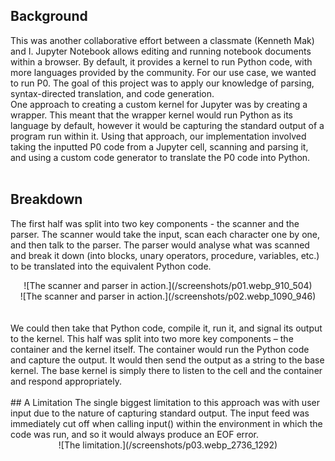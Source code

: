 
## Background
This was another collaborative effort between a classmate (Kenneth Mak) and I. Jupyter Notebook allows editing and running notebook documents within a browser. By default, it provides a kernel to run Python code, with more languages provided by the community. For our use case, we wanted to run P0. The goal of this project was to apply our knowledge of parsing, syntax-directed translation, and code generation.
<br/>
One approach to creating a custom kernel for Jupyter was by creating a wrapper. This meant that the wrapper kernel would run Python as its language by default, however it would be capturing the standard output of a program run within it. Using that approach, our implementation involved taking the inputted P0 code from a Jupyter cell, scanning and parsing it, and using a custom code generator to translate the P0 code into Python. 
<br/>
<br/>
## Breakdown
The first half was split into two key components - the scanner and the parser. The scanner would take the input, scan each character one by one, and then talk to the parser. The parser would analyse what was scanned and break it down (into blocks, unary operators, procedure, variables, etc.) to be translated into the equivalent Python code. 
<br/>
<Center
    py={'1em'}
    gap={'3em'}
    direction={'row'}>
        <Center>
            ![The scanner and parser in action.](/screenshots/p01.webp_910_504)
        </Center>
        <Center>
            ![The scanner and parser in action.](/screenshots/p02.webp_1090_946)
        </Center>
</Center>
<br/>
<br/>
We could then take that Python code, compile it, run it, and signal its output to the kernel. This half was split into two more key components – the container and the kernel itself. The container would run the Python code and capture the output. It would then send the output as a string to the base kernel. The base kernel is simply there to listen to the cell and the container and respond appropriately.
<br/>
<br/>
## A Limitation
The single biggest limitation to this approach was with user input due to the nature of capturing standard output. The input feed was immediately cut off when calling input() within the environment in which the code was run, and so it would always produce an EOF error.
<Center
    py={'1em'}>
        ![The limitation.](/screenshots/p03.webp_2736_1292)
</Center>
<br/>
<br/>